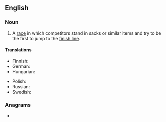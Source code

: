 ==English==

===Noun===
{{wikipedia}}
{{en-noun}}

# {{lb|en|games|racing}} A [[race]] in which competitors stand in sacks or similar items and try to be the first to jump to the [[finish line]].

====Translations====
{{trans-top|type of children's game}}
* Finnish: {{t|fi|pussijuoksu}}
* German: {{t+|de|Sackhüpfen|n}}
* Hungarian: {{t|hu|zsákfutás}}
{{trans-mid}}
* Polish: {{t+|pl|wyścig w workach|m}}
* Russian: {{t|ru|бег в мешка́х|m}}
* Swedish: {{t|sv|säcklöpning|c}}
{{trans-bottom}}

===Anagrams===
* {{anagrams|en|carcakes}}